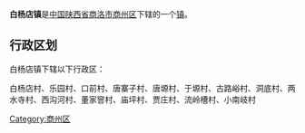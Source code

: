 {{中国乡级行政区
|行政区全称 = 白杨店镇
|景观照片文件名 = 
|景观照片描述 = 
|汉语拼音 =
|其他语言 = 
|其他语言名称 = 
|位置图文件名 = 
|位置图描述 = 
|自定义图片=
|上级行政区 = [[陕西省|陕西省]][[商洛市|商洛市]][[商州区|商州区]]
|行政区类别 = [[行政建制镇|镇]]
|行政区划代码 = 
|行政区划 = 
|村委会 = 
|居委会 = 
|建置时间 = 
|领导职位 = 
|领导名称 = 
|政府驻地 = 
|毗邻 = 
|地理坐标 = 
|总面积 = 
|总人口 = 
|户籍人口 = 
|户籍人口年份 = 
|常住人口 = 
|常住人口年份 = 
|人口密度 = 
|GDP = 
|邮政编码 = 
|电话区号 = 
|官方网站 = 
|网站名称 = 
}}
'''白杨店镇'''是[[中华人民共和国|中国]][[陕西省|陕西省]][[商洛市|商洛市]][[商州区|商州区]]下辖的一个[[行政建制镇|镇]]。

== 行政区划 ==
白杨店镇下辖以下行政区：

白杨店村、乐园村、口前村、唐寨子村、唐塬村、于塬村、古路峪村、洞底村、两水寺村、西沟河村、董家窨村、庙坪村、贾庄村、流岭槽村、小南岐村

{{陕西小作品}}
{{商州区行政区划}}

[[Category:商州区|Category:商州区]]